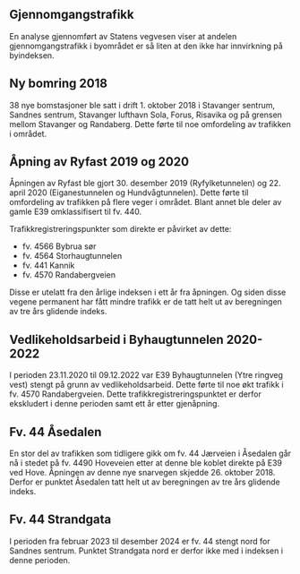 ## Gjennomgangstrafikk {#sec-through_traffic}
En analyse gjennomført av Statens vegvesen viser at andelen gjennomgangstrafikk i byområdet er så liten at den ikke har innvirkning på byindeksen.


## Ny bomring 2018
38 nye bomstasjoner ble satt i drift 1. oktober 2018 i Stavanger sentrum, Sandnes sentrum, Stavanger lufthavn Sola, Forus, Risavika og på grensen mellom Stavanger og Randaberg. Dette førte til noe omfordeling av trafikken i området.


## Åpning av Ryfast 2019 og 2020
Åpningen av Ryfast ble gjort 30. desember 2019 (Ryfylketunnelen) og 22. april 2020 (Eiganestunnelen og Hundvågtunnelen). Dette førte til omfordeling av trafikken på flere veger i området. Blant annet ble deler av gamle E39 omklassifisert til fv. 440.

Trafikkregistreringspunkter som direkte er påvirket av dette:

  - fv. 4566 Bybrua sør
  - fv. 4564 Storhaugtunnelen
  - fv. 441 Kannik
  - fv. 4570 Randabergveien

Disse er utelatt fra den årlige indeksen i ett år fra åpningen. Og siden disse vegene permanent har fått mindre trafikk er de tatt helt ut av beregningen av tre års glidende indeks.


## Vedlikeholdsarbeid i Byhaugtunnelen 2020-2022
I perioden 23.11.2020 til 09.12.2022 var E39 Byhaugtunnelen (Ytre ringveg vest) stengt på grunn av vedlikeholdsarbeid. Dette førte til noe økt trafikk i fv. 4570 Randabergveien. Dette trafikkregistreringspunktet er derfor ekskludert i denne perioden samt ett år etter gjenåpning.


## Fv. 44 Åsedalen
En stor del av trafikken som tidligere gikk om fv. 44 Jærveien i Åsedalen går nå i stedet på fv. 4490 Hoveveien etter at denne ble koblet direkte på E39 ved Hove. Åpningen av denne nye snarvegen skjedde 26. oktober 2018. Derfor er punktet Åsedalen tatt helt ut av beregningen av tre års glidende indeks.


## Fv. 44 Strandgata
I perioden fra februar 2023 til desember 2024 er fv. 44 stengt nord for Sandnes sentrum. Punktet Strandgata nord er derfor ikke med i indeksen i denne perioden.
